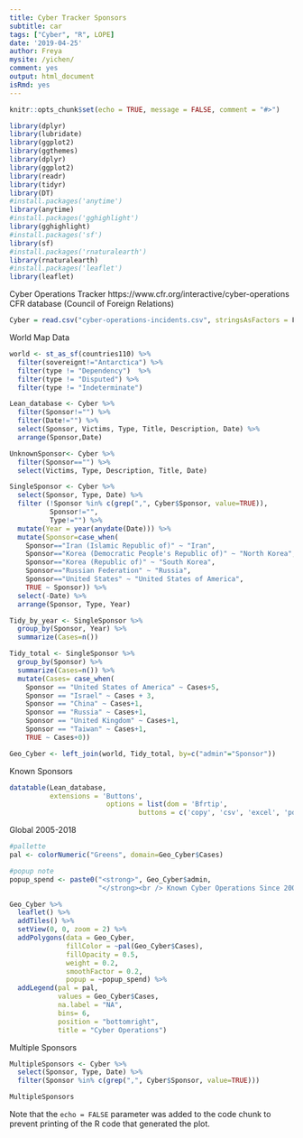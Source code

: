 ```yaml
---
title: Cyber Tracker Sponsors
subtitle: car
tags: ["Cyber", "R", LOPE]
date: '2019-04-25'
author: Freya
mysite: /yichen/
comment: yes
output: html_document
isRmd: yes
---
```



```r
knitr::opts_chunk$set(echo = TRUE, message = FALSE, comment = "#>")
```



```r
library(dplyr)
library(lubridate)
library(ggplot2)
library(ggthemes)
library(dplyr)
library(ggplot2)
library(readr)
library(tidyr)
library(DT)
#install.packages('anytime')
library(anytime)
#install.packages('gghighlight')
library(gghighlight)
#install.packages('sf')
library(sf)
#install.packages('rnaturalearth')
library(rnaturalearth)
#install.packages('leaflet')
library(leaflet)
```

Cyber Operations Tracker https://www.cfr.org/interactive/cyber-operations
CFR database (Council of Foreign Relations)

```r
Cyber = read.csv("cyber-operations-incidents.csv", stringsAsFactors = F)
```

World Map Data

```r
world <- st_as_sf(countries110) %>% 
  filter(sovereignt!="Antarctica") %>% 
  filter(type != "Dependency")  %>% 
  filter(type != "Disputed") %>% 
  filter(type != "Indeterminate")
```


```r
Lean_database <- Cyber %>% 
  filter(Sponsor!="") %>% 
  filter(Date!="") %>% 
  select(Sponsor, Victims, Type, Title, Description, Date) %>% 
  arrange(Sponsor,Date)

UnknownSponsor<- Cyber %>% 
  filter(Sponsor=="") %>% 
  select(Victims, Type, Description, Title, Date)

SingleSponsor <- Cyber %>% 
  select(Sponsor, Type, Date) %>%
  filter (!Sponsor %in% c(grep(",", Cyber$Sponsor, value=TRUE)), 
          Sponsor!="",
          Type!="") %>% 
  mutate(Year = year(anydate(Date))) %>% 
  mutate(Sponsor=case_when(
    Sponsor=="Iran (Islamic Republic of)" ~ "Iran",
    Sponsor=="Korea (Democratic People's Republic of)" ~ "North Korea",
    Sponsor=="Korea (Republic of)" ~ "South Korea",
    Sponsor=="Russian Federation" ~ "Russia",
    Sponsor=="United States" ~ "United States of America",
    TRUE ~ Sponsor)) %>% 
  select(-Date) %>% 
  arrange(Sponsor, Type, Year)

Tidy_by_year <- SingleSponsor %>% 
  group_by(Sponsor, Year) %>% 
  summarize(Cases=n())

Tidy_total <- SingleSponsor %>% 
  group_by(Sponsor) %>% 
  summarize(Cases=n()) %>% 
  mutate(Cases= case_when(
    Sponsor == "United States of America" ~ Cases+5,
    Sponsor == "Israel" ~ Cases + 3,
    Sponsor == "China" ~ Cases+1,
    Sponsor == "Russia" ~ Cases+1,
    Sponsor == "United Kingdom" ~ Cases+1,
    Sponsor == "Taiwan" ~ Cases+1,
    TRUE ~ Cases+0))

Geo_Cyber <- left_join(world, Tidy_total, by=c("admin"="Sponsor"))
```

Known Sponsors

```r
datatable(Lean_database, 
          extensions = 'Buttons',  
                        options = list(dom = 'Bfrtip',
                                buttons = c('copy', 'csv', 'excel', 'pdf', 'print')))
```

Global 2005-2018

```r
#pallette
pal <- colorNumeric("Greens", domain=Geo_Cyber$Cases)

#popup note
popup_spend <- paste0("<strong>", Geo_Cyber$admin, 
                      "</strong><br /> Known Cyber Operations Since 2005: ", Geo_Cyber$Cases)

Geo_Cyber %>% 
  leaflet() %>%
  addTiles() %>%
  setView(0, 0, zoom = 2) %>% 
  addPolygons(data = Geo_Cyber, 
              fillColor = ~pal(Geo_Cyber$Cases), 
              fillOpacity = 0.5, 
              weight = 0.2, 
              smoothFactor = 0.2, 
              popup = ~popup_spend) %>% 
  addLegend(pal = pal, 
            values = Geo_Cyber$Cases, 
            na.label = "NA",
            bins= 6,
            position = "bottomright", 
            title = "Cyber Operations")
```

Multiple Sponsors

```r
MultipleSponsors <- Cyber %>% 
  select(Sponsor, Type, Date) %>%
  filter(Sponsor %in% c(grep(",", Cyber$Sponsor, value=TRUE)))
```

```r
MultipleSponsors
```


Note that the `echo = FALSE` parameter was added to the code chunk to prevent printing of the R code that generated the plot.
